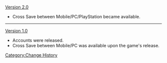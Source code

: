[[Version 2.0]]
*Cross Save between Mobile/PC/PlayStation became available.
----
[[Version 1.0]]
*Accounts were released.
*Cross Save between Mobile/PC was available upon the game's release.
<noinclude>[[Category:Change History]]</noinclude>